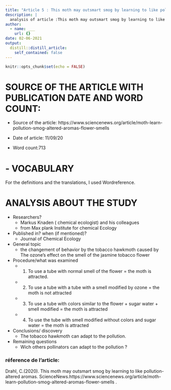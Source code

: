 ```yaml
---
title: "Article 5 : This moth may outsmart smog by learning to like pollution-altered aromas"
description: |
  analysis of article :This moth may outsmart smog by learning to like pollution-altered aromas 
author:
  - name: ___
    url: {}
date: 02-06-2021
output:
  distill::distill_article:
    self_contained: false
---
```


```r
knitr::opts_chunk$set(echo = FALSE)
```

# SOURCE OF THE ARTICLE WITH PUBLICATION DATE AND WORD COUNT: 

* Source of the article: https://www.sciencenews.org/article/moth-learn-pollution-smog-altered-aromas-flower-smells

* Date of article: 11/09/20

* Word count:713

# - VOCABULARY

\begin{table}[]
\begin{tabular}{lll}
**Word from the text** & **Synonym/definition in English** & **French translation**              \\
Moth                   & Winged insect                     & Papillon de nuit                    \\
Outsmart               & Beat by cunning                   & Se montrer plus rusé que            \\
Hawkmoth               & Type of moth                      & Sphinx colibri                      \\
Havoc                  & Chaos, disturbance                & Ravages, dégâts, dévastation        \\
Scent                  & Pleasant smell                    & Parfum, odeur, senteur              \\
Crop                   & Farming: {[}sth{]} cultivated     & Culture                             \\
Overcoming             & Defeat, vanquish                  & Vaincre, défaire, battre, surmonter \\
Mouthpart              & Anthropod: appendage for feeding  & Rostre                              \\
Probe                  & Examine by poking                 & Sonder, explorer, examiner          \\
lure                   & figurative ( a person )           & Attirer (par la ruse )              \\
Cue                    & Hint, signal                      & Signal                              \\
Occur                  & Happen                            & Se produire                         \\
Twilight               & Time of the day                   & Crépuscule, tombée de la nuit       \\
Clarion                & Historical ( trumpet )            & Clairon                            
\end{tabular}
\end{table}



For the definitions and the translations, I used Wordreference.

# ANALYSIS ABOUT THE STUDY

* Researchers?
  + Markus Knaden ( chemical ecologist) and his colleagues 
  + from Max plank Institute for chemical Ecology


* Published in? when (if mentioned)? 
  + Journal of Chemical Ecology




* General topic
  + the changement of behavior by the tobacco hawkmoth caused by The ozone’s effect on the smell of the jasmine tobacco flower


* Procedure/what was examined 
  + 1.	To use a tube with normal smell of the flower = the moth is attracted.
  + 2.	To use a tube with a tube with a smell modified by ozone = the moth is not attracted
  + 3.	To use a tube with colors similar to the flower + sugar water + smell modified = the moth is attracted
  + 4.	To use the tube with smell modified without colors and sugar water = the moth is attracted


* Conclusions/ discovery 
  + The tobacco hawkmoth can adapt to the pollution.


* Remaining questions
  + Wich others pollinators can adapt to the pollution ?


### réference de l'article:
Drahl, C.(2020). This moth may outsmart smog by learning to like pollution-altered aromas. ScienceNews.https://www.sciencenews.org/article/moth-learn-pollution-smog-altered-aromas-flower-smells .





